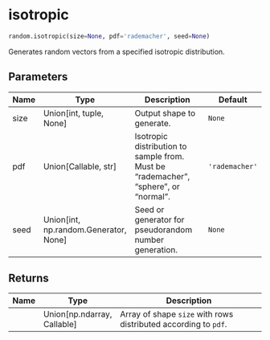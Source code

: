 # isotropic { #random.isotropic }

```python
random.isotropic(size=None, pdf='rademacher', seed=None)
```

Generates random vectors from a specified isotropic distribution.

## Parameters {.doc-section .doc-section-parameters}

| Name   | Type                                    | Description                                                                         | Default        |
|--------|-----------------------------------------|-------------------------------------------------------------------------------------|----------------|
| size   | Union\[int, tuple, None\]               | Output shape to generate.                                                           | `None`         |
| pdf    | Union\[Callable, str\]                  | Isotropic distribution to sample from. Must be "rademacher", "sphere", or "normal". | `'rademacher'` |
| seed   | Union\[int, np.random.Generator, None\] | Seed or generator for pseudorandom number generation.                               | `None`         |

## Returns {.doc-section .doc-section-returns}

| Name   | Type                          | Description                                                     |
|--------|-------------------------------|-----------------------------------------------------------------|
|        | Union\[np.ndarray, Callable\] | Array of shape `size` with rows distributed according to `pdf`. |